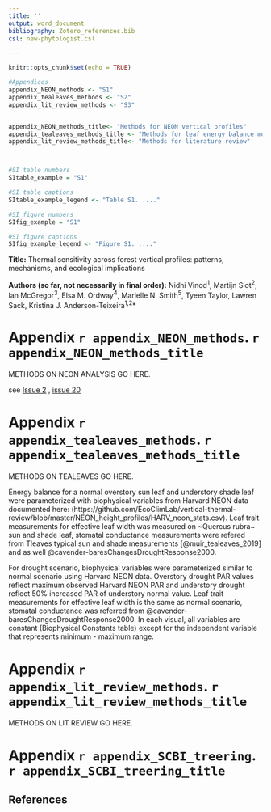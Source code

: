 ```yaml
---
title: ''
output: word_document
bibliography: Zotero_references.bib
csl: new-phytologist.csl 

---
```

```r
knitr::opts_chunk$set(echo = TRUE)
```


```r

#Appendices
appendix_NEON_methods <- "S1"
appendix_tealeaves_methods <- "S2"
appendix_lit_review_methods <- "S3"


appendix_NEON_methods_title<- "Methods for NEON vertical profiles"
appendix_tealeaves_methods_title <- "Methods for leaf energy balance modeling"
appendix_lit_review_methods_title<- "Methods for literature review"



#SI table numbers
SItable_example = "S1"

#SI table captions
SItable_example_legend <- "Table S1. ...."

#SI figure numbers
SIfig_example = "S1"

#SI figure captions
SIfig_example_legend <- "Figure S1. ...."

```


**Title:** Thermal sensitivity across forest vertical profiles: patterns, mechanisms, and ecological implications

**Authors (so far, not necessarily in final order):** 
Nidhi Vinod^1^,
Martijn Slot^2^,
Ian McGregor^3^,
Elsa M. Ordway^4^,
Marielle N. Smith^5^,
Tyeen Taylor,
Lawren Sack,
Kristina J. Anderson-Teixeira^1,2^* 

\newpage

#  Appendix `r appendix_NEON_methods`. `r appendix_NEON_methods_title`

METHODS ON NEON ANALYSIS GO HERE.

see [Issue 2](https://github.com/EcoClimLab/vertical-thermal-review/issues/2) , [issue 20](https://github.com/EcoClimLab/vertical-thermal-review/issues/20) 

\newpage

#  Appendix `r appendix_tealeaves_methods`. `r appendix_tealeaves_methods_title`

METHODS ON TEALEAVES GO HERE.

Energy balance for a normal overstory sun leaf and understory shade leaf were parameterized with biophysical variables from Harvard NEON data documented here: (https://github.com/EcoClimLab/vertical-thermal-review/blob/master/NEON_height_profiles/HARV_neon_stats.csv). Leaf trait measurements for effective leaf width was measured on ~Quercus rubra~ sun and shade leaf, stomatal conductance measurements were refered from Tleaves typical sun and shade measurements [@muir_tealeaves_2019] and as well @cavender-baresChangesDroughtResponse2000. 

For drought scenario, biophysical variables were parameterized similar to normal scenario using Harvard NEON data. Overstory drought PAR values reflect maximum observed Harvard NEON PAR and understory drought reflect 50% increased PAR of understory normal value. Leaf trait measurements for effective leaf width is the same as normal scenario, stomatal conductance was referred from @cavender-baresChangesDroughtResponse2000. In each visual, all variables are constant (Biophysical Constants table) except for the independent variable that represents minimum - maximum range.

\newpage

#  Appendix `r appendix_lit_review_methods`. `r appendix_lit_review_methods_title`

METHODS ON LIT REVIEW GO HERE.

\newpage

# Appendix `r appendix_SCBI_treering`. `r appendix_SCBI_treering_title`

\newpage
## References


